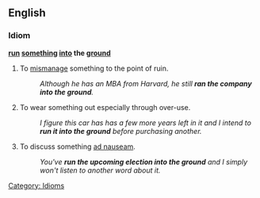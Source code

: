 ==English==

===Idiom===

'''[[run]] [[something]] [[into]] the [[ground]]'''

# To [[mismanage]] something to the point of ruin. 
#: ''Although he has an MBA from Harvard, he still '''ran the company into the ground'''.''
# To wear something out especially through over-use. 
#: ''I figure this car has has a few more years left in it and I intend to '''run it into the ground''' before purchasing another.''
# To discuss something [[ad nauseam]].
#: ''You've '''run the upcoming election into the ground''' and I simply won't listen to another word about it.''

[[Category: Idioms]]
